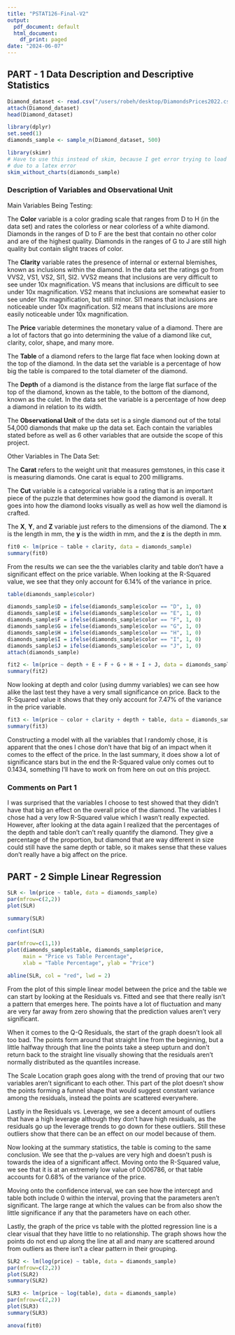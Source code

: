 ```yaml
---
title: "PSTAT126-Final-V2"
output:
  pdf_document: default
  html_document:
    df_print: paged
date: "2024-06-07"
---
```


## PART - 1 Data Description and Descriptive Statistics

```r
Diamond_dataset <- read.csv("/users/robeh/desktop/DiamondsPrices2022.csv")
attach(Diamond_dataset)
head(Diamond_dataset)

library(dplyr)
set.seed(1)
diamonds_sample <- sample_n(Diamond_dataset, 500)

library(skimr)
# Have to use this instead of skim, because I get error trying to load the histogram 
# due to a latex error
skim_without_charts(diamonds_sample)
```

### Description of Variables and Observational Unit 

Main Variables Being Testing:

The **Color** variable is a color grading scale that ranges from D to H (in the data set) and rates the colorless or
near colorless of a white diamond. Diamonds in the ranges of D to F are the best that contain no other color and are
of the highest quality. Diamonds in the ranges of G to J are still high quality but contain slight traces of color.

The **Clarity** variable rates the presence of internal or external blemishes, known as inclusions within the
diamond. In the data set the ratings go from VVS2, VS1, VS2, SI1, SI2. VVS2 means that inclusions are very difficult
to see under 10x magnification. VS means that inclusions are difficult to see under 10x magnification. VS2 means
that inclusions are somewhat easier to see under 10x magnification, but still minor. SI1 means that inclusions are
noticeable under 10x magnification. SI2 means that inclusions are more easily noticeable under 10x magnification.

The **Price** variable determines the monetary value of a diamond. There are a lot of factors that go into
determining the value of a diamond like cut, clarity, color, shape, and many more. 

The **Table** of a diamond refers to the large flat face when looking down at the top of the diamond. In the data
set the variable is a percentage of how big the table is compared to the total diameter of the diamond.

The **Depth** of a diamond is the distance from the large flat surface of the top of the diamond, known as the
table, to the bottom of the diamond, known as the culet. In the data set the variable is a percentage of how deep a
diamond in relation to its width. 

The **Observational Unit** of the data set is a single diamond out of the total 54,000 diamonds that make up the data
set. Each contain the variables stated before as well as 6 other variables that are outside the scope of this
project.

Other Variables in The Data Set:

The **Carat** refers to the weight unit that measures gemstones, in this case it is measuring diamonds. One carat is 
equal to 200 milligrams.

The **Cut** variable is a categorical variable is a rating that is an important piece of the puzzle that determines how
good the diamond is overall. It goes into how the diamond looks visually as well as how well the diamond is crafted.

The **X**, **Y**, and **Z** variable just refers to the dimensions of the diamond. The **x** is the length in mm, the 
**y** is the width in mm, and the **z** is the depth in mm. 

```r
fit0 <- lm(price ~ table + clarity, data = diamonds_sample)
summary(fit0)
```

From the results we can see the the variables clarity and table don't have a significant effect on the price variable.
When looking at the R-Squared value, we see that they only account for 6.14% of the variance in price. 

```r
table(diamonds_sample$color)

diamonds_sample$D = ifelse(diamonds_sample$color == "D", 1, 0)
diamonds_sample$E = ifelse(diamonds_sample$color == "E", 1, 0)
diamonds_sample$F = ifelse(diamonds_sample$color == "F", 1, 0)
diamonds_sample$G = ifelse(diamonds_sample$color == "G", 1, 0)
diamonds_sample$H = ifelse(diamonds_sample$color == "H", 1, 0)
diamonds_sample$I = ifelse(diamonds_sample$color == "I", 1, 0)
diamonds_sample$J = ifelse(diamonds_sample$color == "J", 1, 0)
attach(diamonds_sample)

fit2 <- lm(price ~ depth + E + F + G + H + I + J, data = diamonds_sample)
summary(fit2)
```

Now looking at depth and color (using dummy variables) we can see how alike the last test they have a very small 
significance on price. Back to the R-Squared value it shows that they only account for 7.47% of the variance in 
the price variable.

```r
fit3 <- lm(price ~ color + clarity + depth + table, data = diamonds_sample)
summary(fit3)
```

Constructing a model with all the variables that I randomly chose, it is apparent that the ones I chose don't have that
big of an impact when it comes to the effect of the price. In the last summary, it does show a lot of significance stars
but in the end the R-Squared value only comes out to 0.1434, something I'll have to work on from here on out on this 
project. 

### Comments on Part 1

I was surprised that the variables I choose to test showed that they didn't have that big an effect on the overall
price of the diamond. The variables I chose had a very low R-Squared value which I wasn't really expected. However, 
after looking at the data again I realized that the percentages of the depth and table don't can't really quantify the 
diamond. They give a percentage of the proportion, but diamond that are way different in size could still have the same
depth or table, so it makes sense that these values don't really have a big affect on the price. 

## PART - 2 Simple Linear Regression

```r
SLR <- lm(price ~ table, data = diamonds_sample)
par(mfrow=c(2,2))
plot(SLR)

summary(SLR)

confint(SLR)

par(mfrow=c(1,1))
plot(diamonds_sample$table, diamonds_sample$price, 
     main = "Price vs Table Percentage",
     xlab = "Table Percentage", ylab = "Price")

abline(SLR, col = "red", lwd = 2)
```

From the plot of this simple linear model between the price and the table we can start by looking at the Residuals vs. Fitted
and see that there really isn't a pattern that emerges here. The points have a lot of fluctuation and many are very far away
from zero showing that the prediction values aren't very significant. 

When it comes to the Q-Q Residuals, the start of the graph doesn't look all too bad. The points form around that straight 
line from the beginning, but a little halfway through that line the points take a steep upturn and don't return back to the 
straight line visually showing that the residuals aren't normally distributed as the quantiles increase. 

The Scale Location graph goes along with the trend of proving that our two variables aren't significant to each other. This
part of the plot doesn't show the points forming a funnel shape that would suggest constant variance among the residuals,
instead the points are scattered everywhere.

Lastly in the Residuals vs. Leverage, we see a decent amount of outliers that have a high leverage although they don't have 
high residuals, as the residuals go up the leverage trends to go down for these outliers. Still these outliers show that
there can be an effect on our model because of them. 

Now looking at the summary statistics, the table is coming to the same conclusion. We see that the p-values are very high
and doesn't push is towards the idea of a significant affect. Moving onto the R-Squared value, we see that it is at an
extremely low value of 0.006786, or that table accounts for 0.68% of the variance of the price. 

Moving onto the confidence interval, we can see how the intercept and table both include 0 within the interval, proving that 
the parameters aren't significant. The large range at which the values can be from also show the little significance if any
that the parameters have on each other.

Lastly, the graph of the price vs table with the plotted regression line is a clear visual that they have little to no 
relationship. The graph shows how the points do not end up along the line at all and many are scattered around from outliers 
as there isn't a clear pattern in their grouping. 

```r
SLR2 <- lm(log(price) ~ table, data = diamonds_sample)
par(mfrow=c(2,2))
plot(SLR2)
summary(SLR2)

SLR3 <- lm(price ~ log(table), data = diamonds_sample)
par(mfrow=c(2,2))
plot(SLR3)
summary(SLR3)
```



```r
anova(fit0)
```
